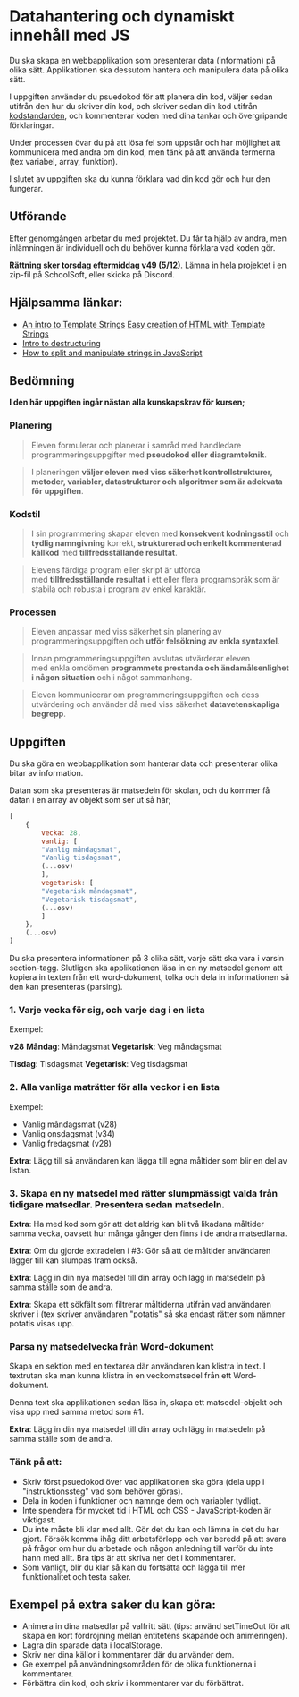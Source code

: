 # Datahantering och dynamiskt innehåll med JS

Du ska skapa en webbapplikation som presenterar data (information) på olika sätt. Applikationen ska dessutom hantera och manipulera data på olika sätt.

I uppgiften använder du psuedokod för att planera din kod, väljer sedan utifrån den hur du skriver din kod, och skriver sedan din kod utifrån [kodstandarden](https://guteteknik.netlify.com/prog1/kodstandard/), och kommenterar koden med dina tankar och övergripande förklaringar.

Under processen övar du på att lösa fel som uppstår och har möjlighet att kommunicera med andra om din kod, men tänk på att använda termerna (tex variabel, array, funktion).

I slutet av uppgiften ska du kunna förklara vad din kod gör och hur den fungerar.

## Utförande

Efter genomgången arbetar du med projektet. Du får ta hjälp av andra, men inlämningen är individuell och du behöver kunna förklara vad koden gör.

**Rättning sker torsdag eftermiddag v49 (5/12)**. Lämna in hela projektet i en zip-fil på SchoolSoft, eller skicka på Discord.

## Hjälpsamma länkar:

- [An intro to Template Strings](https://wesbos.com/javascript-template-strings/)
  [Easy creation of HTML with Template Strings ](https://wesbos.com/template-strings-html/)
- [Intro to destructuring](https://wesbos.com/destructuring-objects/)
- [How to split and manipulate strings in JavaScript](https://www.digitalocean.com/community/tutorials/how-to-index-split-and-manipulate-strings-in-javascript)

<h2 style="page-break-before: always;">Bedömning</h2>

**I den här uppgiften ingår nästan alla kunskapskrav för kursen;**

### Planering

> Eleven formulerar och planerar i samråd med handledare programmeringsuppgifter med **pseudokod eller diagramteknik**.

> I planeringen **väljer eleven med viss säkerhet kontrollstrukturer, metoder, variabler, datastrukturer och algoritmer som är adekvata för uppgiften**.

### Kodstil

> I sin programmering skapar eleven med **konsekvent kodningsstil** och **tydlig namngivning** korrekt, **strukturerad och enkelt kommenterad källkod** med **tillfredsställande resultat**.

> Elevens färdiga program eller skript är utförda med **tillfredsställande resultat** i ett eller flera programspråk som är stabila och robusta i program av enkel karaktär.

### Processen

> Eleven anpassar med viss säkerhet sin planering av programmeringsuppgiften och **utför felsökning av enkla syntaxfel**.

> Innan programmeringsuppgiften avslutas utvärderar eleven med enkla omdömen **programmets prestanda och ändamålsenlighet i någon situation** och i något sammanhang.

> Eleven kommunicerar om programmeringsuppgiften och dess utvärdering och använder då med viss säkerhet **datavetenskapliga begrepp**.

<h2 style="page-break-before: always;">Uppgiften</h2>

Du ska göra en webbapplikation som hanterar data och presenterar olika bitar av information.

Datan som ska presenteras är matsedeln för skolan, och du kommer få datan i en array av objekt som ser ut så här;

```javascript
[
    {
        vecka: 28,
        vanlig: [
        "Vanlig måndagsmat",
        "Vanlig tisdagsmat",
        (...osv)
        ],
        vegetarisk: [
        "Vegetarisk måndagsmat",
        "Vegetarisk tisdagsmat",
        (...osv)
        ]
    },
    (...osv)
]
```

Du ska presentera informationen på 3 olika sätt, varje sätt ska vara i varsin section-tagg. Slutligen ska applikationen läsa in en ny matsedel genom att kopiera in texten från ett word-dokument, tolka och dela in informationen så den kan presenteras (parsing).

<h3 style="page-break-before: always;">1. Varje vecka för sig, och varje dag i en lista</h3>

Exempel:

**v28**
**Måndag**: Måndagsmat
**Vegetarisk**: Veg måndagsmat

**Tisdag**: Tisdagsmat
**Vegetarisk**: Veg tisdagsmat

### 2. Alla vanliga maträtter för alla veckor i en lista

Exempel:

- Vanlig måndagsmat (v28)
- Vanlig onsdagsmat (v34)
- Vanlig fredagsmat (v28)

**Extra**: Lägg till så användaren kan lägga till egna måltider som blir en del av listan.

### 3. Skapa en ny matsedel med rätter slumpmässigt valda från tidigare matsedlar. Presentera sedan matsedeln.

**Extra**: Ha med kod som gör att det aldrig kan bli två likadana måltider samma vecka, oavsett hur många gånger den finns i de andra matsedlarna.

**Extra**: Om du gjorde extradelen i #3: Gör så att de måltider användaren lägger till kan slumpas fram också.

**Extra**: Lägg in din nya matsedel till din array och lägg in matsedeln på samma ställe som de andra.

**Extra**: Skapa ett sökfält som filtrerar måltiderna utifrån vad användaren skriver i (tex skriver användaren "potatis" så ska endast rätter som nämner potatis visas upp.

### Parsa ny matsedelvecka från Word-dokument

Skapa en sektion med en textarea där användaren kan klistra in text. I textrutan ska man kunna klistra in en veckomatsedel från ett Word-dokument.

Denna text ska applikationen sedan läsa in, skapa ett matsedel-objekt och visa upp med samma metod som #1.

**Extra**: Lägg in din nya matsedel till din array och lägg in matsedeln på samma ställe som de andra.

### Tänk på att:

- Skriv först psuedokod över vad applikationen ska göra (dela upp i "instruktionssteg" vad som behöver göras).
- Dela in koden i funktioner och namnge dem och variabler tydligt.
- Inte spendera för mycket tid i HTML och CSS - JavaScript-koden är viktigast.
- Du inte måste bli klar med allt. Gör det du kan och lämna in det du har gjort. Försök komma ihåg ditt arbetsförlopp och var beredd på att svara på frågor om hur du arbetade och någon anledning till varför du inte hann med allt. Bra tips är att skriva ner det i kommentarer.
- Som vanligt, blir du klar så kan du fortsätta och lägga till mer funktionalitet och testa saker.

## Exempel på extra saker du kan göra:

- Animera in dina matsedlar på valfritt sätt (tips: använd setTimeOut för att skapa en kort fördröjning mellan entitetens skapande och animeringen).
- Lagra din sparade data i localStorage.
- Skriv ner dina källor i kommentarer där du använder dem.
- Ge exempel på användningsområden för de olika funktionerna i kommentarer.
- Förbättra din kod, och skriv i kommentarer var du förbättrat.
